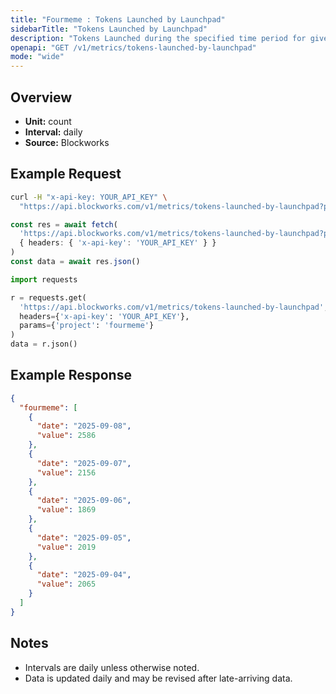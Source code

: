 ```yaml
---
title: "Fourmeme : Tokens Launched by Launchpad"
sidebarTitle: "Tokens Launched by Launchpad"
description: "Tokens Launched during the specified time period for given launchpad."
openapi: "GET /v1/metrics/tokens-launched-by-launchpad"
mode: "wide"
---
```


## Overview

- **Unit:** count
- **Interval:** daily
- **Source:** Blockworks

## Example Request

<CodeGroup>

```bash cURL
curl -H "x-api-key: YOUR_API_KEY" \
  "https://api.blockworks.com/v1/metrics/tokens-launched-by-launchpad?project=fourmeme"
```

```typescript TypeScript
const res = await fetch(
  'https://api.blockworks.com/v1/metrics/tokens-launched-by-launchpad?project=fourmeme',
  { headers: { 'x-api-key': 'YOUR_API_KEY' } }
)
const data = await res.json()
```

```python Python
import requests

r = requests.get(
  'https://api.blockworks.com/v1/metrics/tokens-launched-by-launchpad',
  headers={'x-api-key': 'YOUR_API_KEY'},
  params={'project': 'fourmeme'}
)
data = r.json()
```

</CodeGroup>

## Example Response

```json
{
  "fourmeme": [
    {
      "date": "2025-09-08",
      "value": 2586
    },
    {
      "date": "2025-09-07",
      "value": 2156
    },
    {
      "date": "2025-09-06",
      "value": 1869
    },
    {
      "date": "2025-09-05",
      "value": 2019
    },
    {
      "date": "2025-09-04",
      "value": 2065
    }
  ]
}
```

## Notes
- Intervals are daily unless otherwise noted.
- Data is updated daily and may be revised after late-arriving data.
